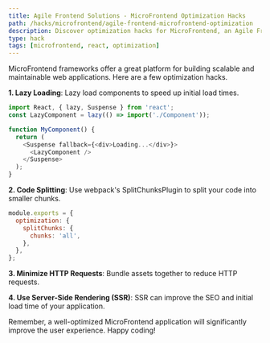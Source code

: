 ```yaml
---
title: Agile Frontend Solutions - MicroFrontend Optimization Hacks
path: /hacks/microfrontend/agile-frontend-microfrontend-optimization
description: Discover optimization hacks for MicroFrontend, an Agile Frontend solution. Enhance your web development skills with these powerful React techniques.
type: hack
tags: [microfrontend, react, optimization]
---
```


MicroFrontend frameworks offer a great platform for building scalable and maintainable web applications. Here are a few optimization hacks.

**1. Lazy Loading**: Lazy load components to speed up initial load times. 

```javascript
import React, { lazy, Suspense } from 'react';
const LazyComponent = lazy(() => import('./Component'));

function MyComponent() {
  return (
    <Suspense fallback={<div>Loading...</div>}>
      <LazyComponent />
    </Suspense>
  );
}
```

**2. Code Splitting**: Use webpack's SplitChunksPlugin to split your code into smaller chunks. 

```javascript
module.exports = {
  optimization: {
    splitChunks: {
      chunks: 'all',
    },
  },
};
```

**3. Minimize HTTP Requests**: Bundle assets together to reduce HTTP requests. 

**4. Use Server-Side Rendering (SSR)**: SSR can improve the SEO and initial load time of your application. 

Remember, a well-optimized MicroFrontend application will significantly improve the user experience. Happy coding!